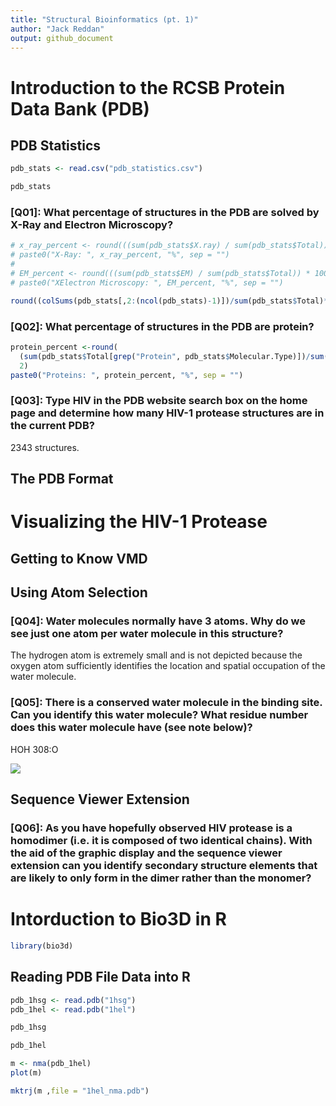 ```yaml
---
title: "Structural Bioinformatics (pt. 1)"
author: "Jack Reddan"
output: github_document
---
```


# Introduction to the RCSB Protein Data Bank (PDB)

## PDB Statistics

```r
pdb_stats <- read.csv("pdb_statistics.csv")

pdb_stats
```

### [Q01]: What percentage of structures in the PDB are solved by X-Ray and Electron Microscopy?

```r
# x_ray_percent <- round(((sum(pdb_stats$X.ray) / sum(pdb_stats$Total)) * 100), 2)
# paste0("X-Ray: ", x_ray_percent, "%", sep = "")
# 
# EM_percent <- round(((sum(pdb_stats$EM) / sum(pdb_stats$Total)) * 100), 2)
# paste0("XElectron Microscopy: ", EM_percent, "%", sep = "")

round((colSums(pdb_stats[,2:(ncol(pdb_stats)-1)])/sum(pdb_stats$Total)*100), 2)
```

### [Q02]: What percentage of structures in the PDB are protein?

```r
protein_percent <-round(
  (sum(pdb_stats$Total[grep("Protein", pdb_stats$Molecular.Type)])/sum(pdb_stats$Total)*100), 
  2)
paste0("Proteins: ", protein_percent, "%", sep = "")
```

### [Q03]: Type HIV in the PDB website search box on the home page and determine how many HIV-1 protease structures are in the current PDB?

2343 structures.

## The PDB Format
  
# Visualizing the HIV-1 Protease  
  
## Getting to Know VMD  
  
## Using Atom Selection  
  
### [Q04]: Water molecules normally have 3 atoms. Why do we see just one atom per water molecule in this structure?

The hydrogen atom is extremely small and is not depicted because the oxygen atom sufficiently identifies the location and spatial occupation of the water molecule.

### [Q05]: There is a conserved water molecule in the binding site. Can you identify this water molecule? What residue number does this water molecule have (see note below)?

HOH 308:O

![](1hsg_scene_03NOV2021.png)
  
## Sequence Viewer Extension  
  
### [Q06]: As you have hopefully observed HIV protease is a homodimer (i.e. it is composed of two identical chains). With the aid of the graphic display and the sequence viewer extension can you identify secondary structure elements that are likely to only form in the dimer rather than the monomer?  
  

  
# Intorduction to Bio3D in R  
  
```r
library(bio3d)
```  
  
## Reading PDB File Data into R  

```r
pdb_1hsg <- read.pdb("1hsg")
pdb_1hel <- read.pdb("1hel")

pdb_1hsg

pdb_1hel
```
  
```r
m <- nma(pdb_1hel)
plot(m)
```
  
```r
mktrj(m ,file = "1hel_nma.pdb")
```

